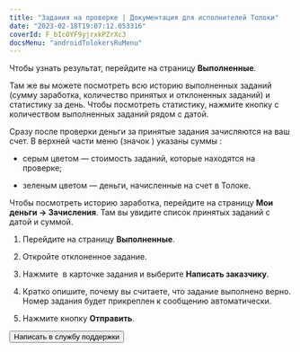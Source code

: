 ```yaml
---
title: "Задания на проверке | Документация для исполнителей Толоки"
date: "2023-02-18T19:07:12.053316"
coverId: F_bIcOYF9yjrxkPZrXc3
docsMenu: "androidTolokersRuMenu"
---
```



<RuTolokersPriemkaContent1/>

Чтобы узнать результат, перейдите на страницу **Выполненные**.

Там же вы можете посмотреть всю историю выполненных заданий (сумму заработка, количество принятых и отклоненных заданий) и статистику за день. Чтобы посмотреть статистику, нажмите кнопку с количеством выполненных заданий рядом с датой.

<RuTolokersPriemkaContent2/>

Сразу после проверки деньги за принятые задания зачисляются на ваш счет. В верхней части меню (значок <img src="https://tlkfrontprod.azureedge.net/portal-production/static/uploaded/images/1677847612879/1677847612879_original_svg.svg" alt="" />) указаны суммы <img src="https://tlkfrontprod.azureedge.net/portal-production/static/uploaded/images/1677847618206/1677847618206_original_svg.svg" alt="" />:

- серым цветом — стоимость заданий, которые находятся на проверке;

- зеленым цветом — деньги, начисленные на счет в Толоке.

Чтобы посмотреть историю заработка, перейдите на страницу **Мои деньги → Зачисления**. Там вы увидите список принятых заданий с датой и суммой.

<RuTolokersPriemkaContent3/>

1. Перейдите на страницу **Выполненные**.

1. Откройте отклоненное задание.

1. Нажмите <img src="https://tlkfrontprod.azureedge.net/portal-production/static/uploaded/images/1677847518588/1677847518588_original_jpeg.jpeg" alt="" /> в карточке задания и выберите **Написать заказчику**.

1. Кратко опишите, почему вы считаете, что задание выполнено верно. Номер задания будет прикреплен к сообщению автоматически.

1. Нажмите кнопку **Отправить**.

<RuTolokersPriemkaContent4/>

<Button themeColor="light" view="default" size="l" type="link" url="../troubleshooting/support?form-source=priemka">Написать в службу поддержки</Button>
